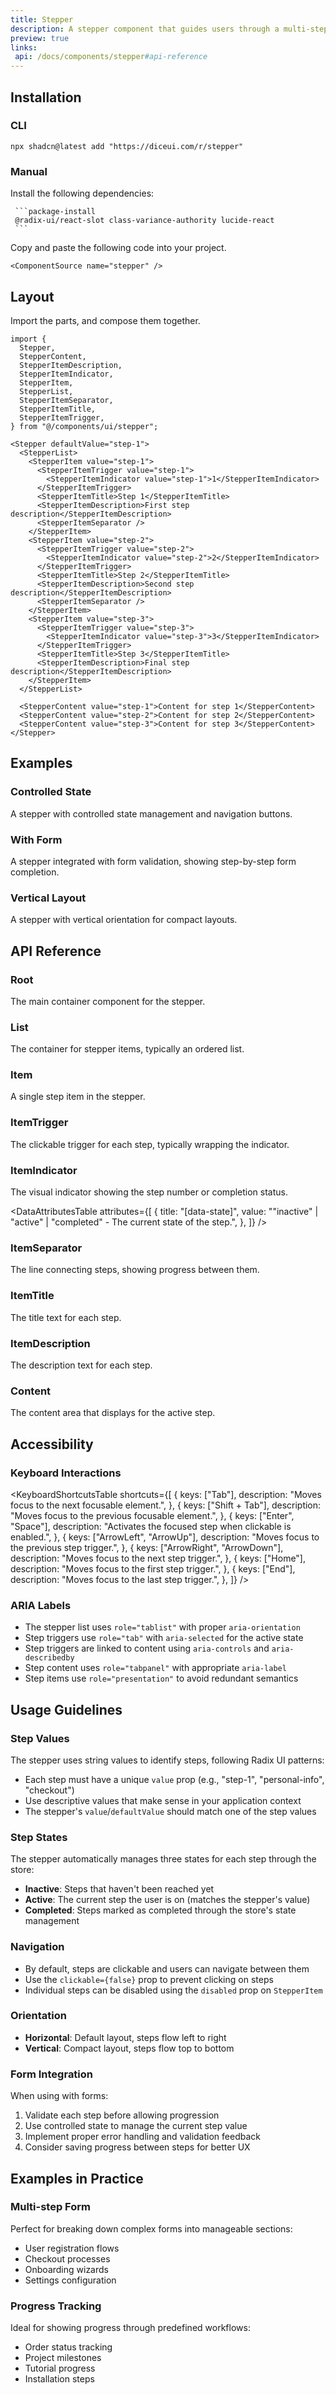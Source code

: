 ```yaml
---
title: Stepper
description: A stepper component that guides users through a multi-step process with clear visual progress indicators.
preview: true
links:
 api: /docs/components/stepper#api-reference
---
```


<ComponentTabs name="stepper-demo" />

## Installation

### CLI

```package-install
npx shadcn@latest add "https://diceui.com/r/stepper"

```

### Manual

<Steps>
  <Step>
     Install the following dependencies:

     ```package-install
     @radix-ui/react-slot class-variance-authority lucide-react
     ```
  </Step>
  <Step>
    Copy and paste the following code into your project.

    <ComponentSource name="stepper" />
  </Step>
</Steps>

## Layout

Import the parts, and compose them together.

```tsx
import {
  Stepper,
  StepperContent,
  StepperItemDescription,
  StepperItemIndicator,
  StepperItem,
  StepperList,
  StepperItemSeparator,
  StepperItemTitle,
  StepperItemTrigger,
} from "@/components/ui/stepper";

<Stepper defaultValue="step-1">
  <StepperList>
    <StepperItem value="step-1">
      <StepperItemTrigger value="step-1">
        <StepperItemIndicator value="step-1">1</StepperItemIndicator>
      </StepperItemTrigger>
      <StepperItemTitle>Step 1</StepperItemTitle>
      <StepperItemDescription>First step description</StepperItemDescription>
      <StepperItemSeparator />
    </StepperItem>
    <StepperItem value="step-2">
      <StepperItemTrigger value="step-2">
        <StepperItemIndicator value="step-2">2</StepperItemIndicator>
      </StepperItemTrigger>
      <StepperItemTitle>Step 2</StepperItemTitle>
      <StepperItemDescription>Second step description</StepperItemDescription>
      <StepperItemSeparator />
    </StepperItem>
    <StepperItem value="step-3">
      <StepperItemTrigger value="step-3">
        <StepperItemIndicator value="step-3">3</StepperItemIndicator>
      </StepperItemTrigger>
      <StepperItemTitle>Step 3</StepperItemTitle>
      <StepperItemDescription>Final step description</StepperItemDescription>
    </StepperItem>
  </StepperList>

  <StepperContent value="step-1">Content for step 1</StepperContent>
  <StepperContent value="step-2">Content for step 2</StepperContent>
  <StepperContent value="step-3">Content for step 3</StepperContent>
</Stepper>
```

## Examples

### Controlled State

A stepper with controlled state management and navigation buttons.

<ComponentTabs name="stepper-controlled-demo" />

### With Form

A stepper integrated with form validation, showing step-by-step form completion.

<ComponentTabs name="stepper-form-demo" />

### Vertical Layout

A stepper with vertical orientation for compact layouts.

<ComponentTabs name="stepper-vertical-demo" />

## API Reference

### Root

The main container component for the stepper.

<AutoTypeTable
  path="./types/docs/stepper.ts"
  name="RootProps"
/>

### List

The container for stepper items, typically an ordered list.

<AutoTypeTable
  path="./types/docs/stepper.ts"
  name="ListProps"
/>

### Item

A single step item in the stepper.

<AutoTypeTable
  path="./types/docs/stepper.ts"
  name="ItemProps"
/>

### ItemTrigger

The clickable trigger for each step, typically wrapping the indicator.

<AutoTypeTable
  path="./types/docs/stepper.ts"
  name="ItemTriggerProps"
/>

### ItemIndicator

The visual indicator showing the step number or completion status.

<AutoTypeTable
  path="./types/docs/stepper.ts"
  name="ItemIndicatorProps"
/>

<DataAttributesTable
  attributes={[
    {
      title: "[data-state]",
      value: "\"inactive\" | \"active\" | \"completed\" - The current state of the step.",
    },
  ]}
/>

### ItemSeparator

The line connecting steps, showing progress between them.

<AutoTypeTable
  path="./types/docs/stepper.ts"
  name="ItemSeparatorProps"
/>

### ItemTitle

The title text for each step.

<AutoTypeTable
  path="./types/docs/stepper.ts"
  name="ItemTitleProps"
/>

### ItemDescription

The description text for each step.

<AutoTypeTable
  path="./types/docs/stepper.ts"
  name="ItemDescriptionProps"
/>

### Content

The content area that displays for the active step.

<AutoTypeTable
  path="./types/docs/stepper.ts"
  name="ContentProps"
/>

## Accessibility

### Keyboard Interactions

<KeyboardShortcutsTable
  shortcuts={[
    {
      keys: ["Tab"],
      description: "Moves focus to the next focusable element.",
    },
    {
      keys: ["Shift + Tab"],
      description: "Moves focus to the previous focusable element.",
    },
    {
      keys: ["Enter", "Space"],
      description: "Activates the focused step when clickable is enabled.",
    },
    {
      keys: ["ArrowLeft", "ArrowUp"],
      description: "Moves focus to the previous step trigger.",
    },
    {
      keys: ["ArrowRight", "ArrowDown"],
      description: "Moves focus to the next step trigger.",
    },
    {
      keys: ["Home"],
      description: "Moves focus to the first step trigger.",
    },
    {
      keys: ["End"],
      description: "Moves focus to the last step trigger.",
    },
  ]}
/>

### ARIA Labels

- The stepper list uses `role="tablist"` with proper `aria-orientation`
- Step triggers use `role="tab"` with `aria-selected` for the active state
- Step triggers are linked to content using `aria-controls` and `aria-describedby`
- Step content uses `role="tabpanel"` with appropriate `aria-label`
- Step items use `role="presentation"` to avoid redundant semantics

## Usage Guidelines

### Step Values

The stepper uses string values to identify steps, following Radix UI patterns:

- Each step must have a unique `value` prop (e.g., "step-1", "personal-info", "checkout")
- Use descriptive values that make sense in your application context
- The stepper's `value`/`defaultValue` should match one of the step values

### Step States

The stepper automatically manages three states for each step through the store:

- **Inactive**: Steps that haven't been reached yet
- **Active**: The current step the user is on (matches the stepper's value)
- **Completed**: Steps marked as completed through the store's state management

### Navigation

- By default, steps are clickable and users can navigate between them
- Use the `clickable={false}` prop to prevent clicking on steps
- Individual steps can be disabled using the `disabled` prop on `StepperItem`

### Orientation

- **Horizontal**: Default layout, steps flow left to right
- **Vertical**: Compact layout, steps flow top to bottom

### Form Integration

When using with forms:

1. Validate each step before allowing progression
2. Use controlled state to manage the current step value
3. Implement proper error handling and validation feedback
4. Consider saving progress between steps for better UX

## Examples in Practice

### Multi-step Form

Perfect for breaking down complex forms into manageable sections:

- User registration flows
- Checkout processes  
- Onboarding wizards
- Settings configuration

### Progress Tracking

Ideal for showing progress through predefined workflows:

- Order status tracking
- Project milestones
- Tutorial progress
- Installation steps
